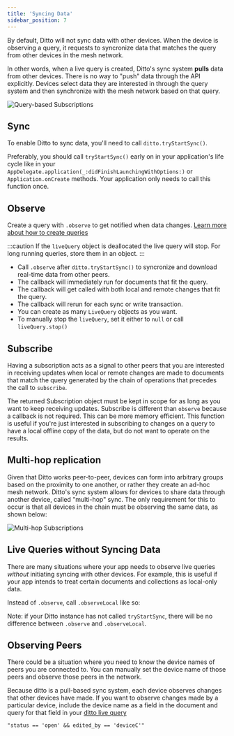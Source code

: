 ```yaml
---
title: 'Syncing Data'
sidebar_position: 7
---
```



By default, Ditto will not sync data with other devices.  When the device is
observing a query, it requests to syncronize data that matches the query from
other devices in the mesh network. 

In other words, when a live query is created, Ditto's sync system
**pulls** data from other devices. There is no way to "push" data through the
API explicitly. Devices select data they are interested in through the query
system and then synchronize with the mesh network based on that query.

![Query-based Subscriptions](syncing_data_1.jpeg)

## Sync

To enable Ditto to sync data, you'll need to call `ditto.tryStartSync()`. 

Preferably, you should call `tryStartSync()` early on in your application's life cycle like in your `AppDelegate.application(_:didFinishLaunchingWithOptions:)` or `Application.onCreate` methods. Your application only needs to call this function once.

<SnippetGroup
  name='sync-basic' 
/>

## Observe

Create a query with `.observe` to get notified when data changes. [Learn more about how to create queries](./querying)

:::caution
If the `liveQuery` object is deallocated the live query will stop. For long
running queries, store them in an object.
:::

<SnippetGroup name="sync-observe" />


* Call `.observe` after `ditto.tryStartSync()` to syncronize and download real-time data from other peers.
* The callback will immediately run for documents that fit the query.
* The callback will get called with both local and remote changes that fit the query. 
* The callback will rerun for each sync or write transaction.
* You can create as many `LiveQuery` objects as you want.
* To manually stop the `liveQuery`, set it either to `null` or call `liveQuery.stop()`



## Subscribe

Having a subscription acts as a signal to other peers that you are interested in
receiving updates when local or remote changes are made to
documents that match the query generated by the chain of operations that
precedes the call to `subscribe`.

The returned Subscription object must be kept in scope for as long as
you want to keep receiving updates. Subscribe is different than `observe`
because a callback is not required. This can be more memory efficient. This function is useful if you're just interested in subscribing to changes on a query to have a local offline copy of the data, but do not want to operate on the results.

<SnippetGroup name="subscribe" />

## Multi-hop replication

Given that Ditto works peer-to-peer, devices can form into arbitrary groups
based on the proximity to one another, or rather they create an ad-hoc mesh
network. Ditto's sync system allows for devices to share data through another
device, called "multi-hop" sync. The only requirement for this to occur is that
all devices in the chain must be observing the same data, as shown below:

![Multi-hop Subscriptions](syncing_data_2_same_query.jpeg)

## Live Queries without Syncing Data

There are many situations where your app needs to observe live queries _without_
initiating syncing with other devices. For example, this is useful if your app
intends to treat certain documents and collections as local-only data.

Instead of `.observe`, call `.observeLocal` like so:

<SnippetGroup name="sync-observe-local" />

Note: if your Ditto instance has not called `tryStartSync`, there will be no difference between `.observe` and `.observeLocal`.


## Observing Peers 

There could be a situation where you need to know the device names of peers you
are connected to. You can manually set the device name of those peers and
observe those peers in the network.

<SnippetGroup name="device-name" />

Because ditto is a pull-based sync system, each device observes changes that
other devices have made. If you want to observe changes made by a particular
device, include the device name as a field in the document and query for that field in
your [ditto live query](./querying)

```
"status == 'open' && edited_by == 'deviceC'"
```